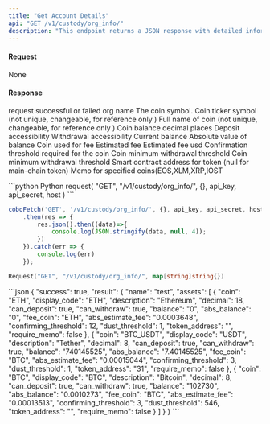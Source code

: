 ```yaml
---
title: "Get Account Details"
api: "GET /v1/custody/org_info/"
description: "This endpoint returns a JSON response with detailed information about the organization associated with the authenticated user's custody wallet."
---
```


#### Request
None

#### Response
<ResponseField name="success" type="bool">request successful or failed</ResponseField>
<ResponseField name="result" type="object">
    <Expandable title="object">
        <ResponseField name="name" type="String">org name</ResponseField>
        <ResponseField name="assets" type="object[]">
            <Expandable title="object">
                <ResponseField name="coin" type="String">The coin symbol.</ResponseField>
                <ResponseField name="display_code" type="String">Coin ticker symbol (not unique, changeable, for reference only )</ResponseField>
                <ResponseField name="description" type="String">Full name of coin (not unique, changeable, for reference only )</ResponseField>
                <ResponseField name="decimal" type="String">Coin balance decimal places</ResponseField>
                <ResponseField name="can_deposit" type="Boolean">Deposit accessibility</ResponseField>
                <ResponseField name="can_withdraw" type="Boolean">Withdrawal accessibility</ResponseField>
                <ResponseField name="Balance" type="String">Current balance</ResponseField>
                <ResponseField name="abs_balance" type="String">Absolute value of balance</ResponseField>
                <ResponseField name="fee_coin" type="String">Coin used for fee</ResponseField>
                <ResponseField name="abs_estimate_fee" type="String">Estimated fee</ResponseField>
                <ResponseField name="abs_estimate_fee_usd" type="String">Estimated fee usd</ResponseField>
                <ResponseField name="confirming_threshold" type="Int">Confirmation threshold required for the coin</ResponseField>
                <ResponseField name="dust_threshold" type="Int">Coin minimum withdrawal threshold</ResponseField>
                <ResponseField name="minimum_deposit_threshold" type="String">Coin minimum withdrawal threshold</ResponseField>
                <ResponseField name="token_address" type="String">Smart contract address for token (null for main-chain token)</ResponseField>
                <ResponseField name="require_memo" type="String">Memo for specified coins(EOS,XLM,XRP,IOST</ResponseField>
            </Expandable>
        </ResponseField>
    </Expandable>
</ResponseField>




<RequestExample>
```python Python
request(
  "GET",
  "/v1/custody/org_info/",
  {},
  api_key,
  api_secret,
  host
)
```

```javascript JavaScript
coboFetch('GET', '/v1/custody/org_info/', {}, api_key, api_secret, host)
    .then(res => {
        res.json().then((data)=>{
            console.log(JSON.stringify(data, null, 4));
        })
    }).catch(err => {
        console.log(err)
    });
```

```go Go
Request("GET", "/v1/custody/org_info/", map[string]string{})
```
</RequestExample>


<ResponseExample>
```json
{
  "success": true,
  "result": {
    "name": "test",
    "assets": [
      {
        "coin": "ETH",
        "display_code": "ETH",
        "description": "Ethereum",
        "decimal": 18,
        "can_deposit": true,
        "can_withdraw": true,
        "balance": "0",
        "abs_balance": "0",
        "fee_coin": "ETH",
        "abs_estimate_fee": "0.0003648",
        "confirming_threshold": 12,
        "dust_threshold": 1,
        "token_address": "",
        "require_memo": false
      },
      {
        "coin": "BTC_USDT",
        "display_code": "USDT",
        "description": "Tether",
        "decimal": 8,
        "can_deposit": true,
        "can_withdraw": true,
        "balance": "740145525",
        "abs_balance": "7.40145525",
        "fee_coin": "BTC",
        "abs_estimate_fee": "0.00015044",
        "confirming_threshold": 3,
        "dust_threshold": 1,
        "token_address": "31",
        "require_memo": false
      },
      {
        "coin": "BTC",
        "display_code": "BTC",
        "description": "Bitcoin",
        "decimal": 8,
        "can_deposit": true,
        "can_withdraw": true,
        "balance": "102730",
        "abs_balance": "0.0010273",
        "fee_coin": "BTC",
        "abs_estimate_fee": "0.00013513",
        "confirming_threshold": 3,
        "dust_threshold": 546,
        "token_address": "",
        "require_memo": false
      }
    ]
  }
}
```
</ResponseExample>